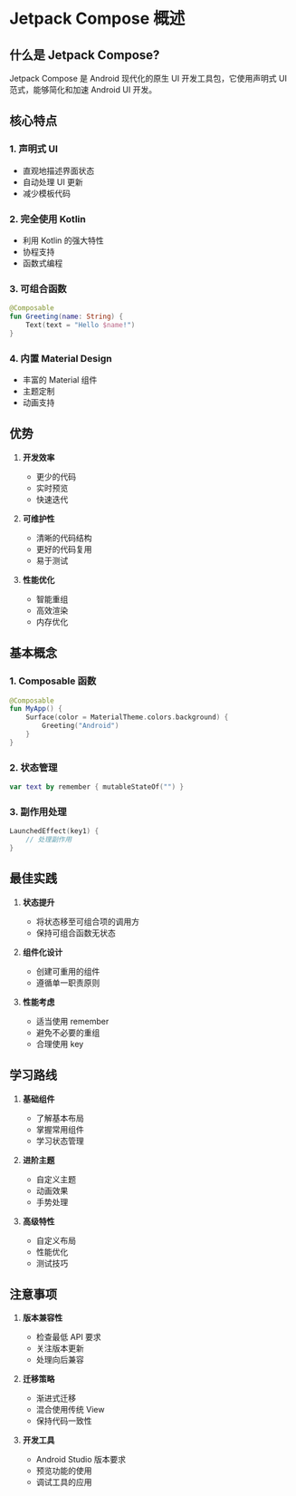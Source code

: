 # Jetpack Compose 概述

## 什么是 Jetpack Compose?

Jetpack Compose 是 Android 现代化的原生 UI 开发工具包，它使用声明式 UI 范式，能够简化和加速 Android UI 开发。

## 核心特点

### 1. 声明式 UI
- 直观地描述界面状态
- 自动处理 UI 更新
- 减少模板代码

### 2. 完全使用 Kotlin
- 利用 Kotlin 的强大特性
- 协程支持
- 函数式编程

### 3. 可组合函数
```kotlin
@Composable
fun Greeting(name: String) {
    Text(text = "Hello $name!")
}
```

### 4. 内置 Material Design
- 丰富的 Material 组件
- 主题定制
- 动画支持

## 优势

1. **开发效率**
   - 更少的代码
   - 实时预览
   - 快速迭代

2. **可维护性**
   - 清晰的代码结构
   - 更好的代码复用
   - 易于测试

3. **性能优化**
   - 智能重组
   - 高效渲染
   - 内存优化

## 基本概念

### 1. Composable 函数
```kotlin
@Composable
fun MyApp() {
    Surface(color = MaterialTheme.colors.background) {
        Greeting("Android")
    }
}
```

### 2. 状态管理
```kotlin
var text by remember { mutableStateOf("") }
```

### 3. 副作用处理
```kotlin
LaunchedEffect(key1) {
    // 处理副作用
}
```

## 最佳实践

1. **状态提升**
   - 将状态移至可组合项的调用方
   - 保持可组合函数无状态

2. **组件化设计**
   - 创建可重用的组件
   - 遵循单一职责原则

3. **性能考虑**
   - 适当使用 remember
   - 避免不必要的重组
   - 合理使用 key

## 学习路线

1. **基础组件**
   - 了解基本布局
   - 掌握常用组件
   - 学习状态管理

2. **进阶主题**
   - 自定义主题
   - 动画效果
   - 手势处理

3. **高级特性**
   - 自定义布局
   - 性能优化
   - 测试技巧

## 注意事项

1. **版本兼容性**
   - 检查最低 API 要求
   - 关注版本更新
   - 处理向后兼容

2. **迁移策略**
   - 渐进式迁移
   - 混合使用传统 View
   - 保持代码一致性

3. **开发工具**
   - Android Studio 版本要求
   - 预览功能的使用
   - 调试工具的应用